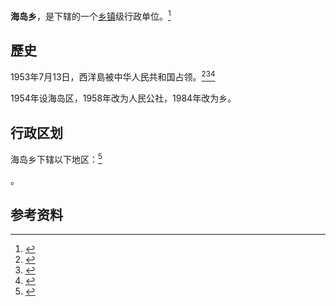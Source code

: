 {{中国乡级行政区<!---乡级行政区专用模板--->
|行政区全称 = 海岛乡
|景观照片文件名 = File:霞浦県の海島郷.jpg
|景观照片描述 = 
|位置图文件名 = 
|位置图描述 = 
|汉语拼音 = 
|通用拼音 = 
|上级行政区 = [[福建省|福建省]][[宁德市|宁德市]][[霞浦县|霞浦县]]
|行政区类别 = 乡
|行政区划代码 = 350921205
|建置时间 = 1986年
|政府驻地 = 
|地理坐标 = 
|毗邻 = 
|行政区划 = 6
|村委会 = 6
|居委会 = 
|总面积 = 29.8平方公里
|常住人口 = 6,652人
|常住人口年份 = 2017
|人口密度 = 
|GDP = 
|GDP年份 = 
|邮政编码 = 355100
|电话区号 = 
|时区 = UTC+8（[[东八区|东八区]]）
|官方网站 = 
|网站名称 = 
}}

'''海岛乡'''，是{{PRC admin/fullname|35/09/21/205/000|3}}下辖的一个[[乡镇|乡镇]]级行政单位。<ref>{{PRC admin/ref sgc|{{PRC admin/parent|35/09/21/205/000}}}}</ref>

==歷史==
1953年7月13日，西洋島被中华人民共和国占领。<ref>{{cite web|url=https://archive.org/details/CIA-RDP80-00810A002400130005-6|script-title=en:Chinese Communist Treatment of Coastal Islanders, Fukien|date=1953年9月16日|accessdate=2020年2月21日|language=en|publisher=[[Central_Intelligence_Agency|CIA]]|pages=1-2|quote=''[Sanitized]'' Comment. The Chinese Nationalist guerrillas withdrew from islands in the Chihchutao area in early July ''[sanitized]'' and are now concentrated on Yinshan (N 26-22, E 120-30). Chihchutao, Shuangfengtao, Machick, and Chuishan are now Chinese Communist controlled although not occupied by troops. The Nationalists have lost control over these islands and it is extremely difficult for them to return to the area.}}</ref><ref name="xpxz">{{cite book|title=霞浦县志|editor={{lang|zh-hans|福建省霞浦县地方志编纂委员会}}|location=北京|language=zh-hans|date=1999|publisher=[[方志出版社|方志出版社]]|pages=1,34|quote={{lang|zh-hans|乌屿{...}马鞍岛{...}大东屿<br>{...}<br>7月13日，人民解放军解放台湾当局控制的西洋、浮鹰、北礵等岛屿，解放军某部分驻各岛。<br>{...}<br>'''1954年'''<br>{...}<br>11月29日，海岛区公所在三沙成立。次年1月，福鼎县大、小嵛山等岛屿划归海岛区管辖。}}|ISBN=7-80122-542-2}}</ref><ref>{{cite book|title=馬祖歲月印記|page=079}}</ref>

1954年设海岛区，1958年改为人民公社，1984年改为乡。

== 行政区划 ==

海岛乡下辖以下地区：<ref>{{PRC admin/ref sgc|35/09/21/205/000}}</ref>

{{PRC admin/children|35/09/21/205/000}}。

== 参考资料 ==

{{reflist}}

{{行政区划小作品}}
{{PRC admin/navcat|35/09/21/205/000}}